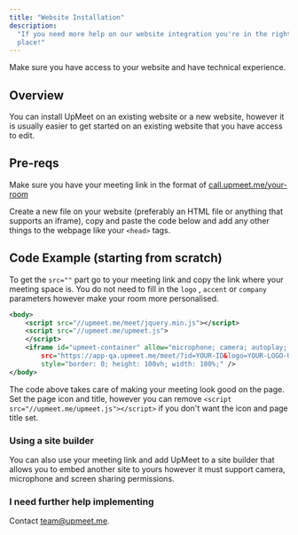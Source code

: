 ```yaml
---
title: "Website Installation"
description:
  "If you need more help on our website integration you're in the right
  place!"
---
```


<Warn>Make sure you have access to your website and have technical experience.</Warn>

## Overview
You can install UpMeet on an existing website or a new website, however it is usually easier to get started on an existing website that you have access to edit.

## Pre-reqs
<Info>Make sure you have your meeting link in the format of [call.upmeet.me/your-room](http://call.upmeet.me/your-room)</Info>

Create a new file on your website (preferably an HTML file or anything that supports an iframe), copy and paste the code below and add any other things to the webpage like your ```<head>``` tags.

## Code Example (starting from scratch)
To get the `src=""` part go to your meeting link and copy the link where your meeting space is. You do not need to fill in the `logo` , `accent` or `company` parameters however make your room more personalised.

```xml
<body>
    <script src="//upmeet.me/meet/jquery.min.js"></script>
    <script src="//upmeet.me/upmeet.js">
    </script>
    <iframe id="upmeet-container" allow="microphone; camera; autoplay; display-capture" allowfullscreen
        src="https://app-qa.upmeet.me/meet/?id=YOUR-ID&logo=YOUR-LOGO-URL&accent=HEX-CODE&company=COMPANY-NAME"
        style="border: 0; height: 100vh; width: 100%;" />
</body>
```

The code above takes care of making your meeting look good on the page. Set the page icon and title, however you can remove `<script src="//upmeet.me/upmeet.js"></script>` if you don't want the icon and page title set.

  

### Using a site builder
You can also use your meeting link and add UpMeet to a site builder that allows you to embed another site to yours however it must support camera, microphone and screen sharing permissions.

  

### I need further help implementing
Contact [team@upmeet.me](mailto:team@upmeet.me).
